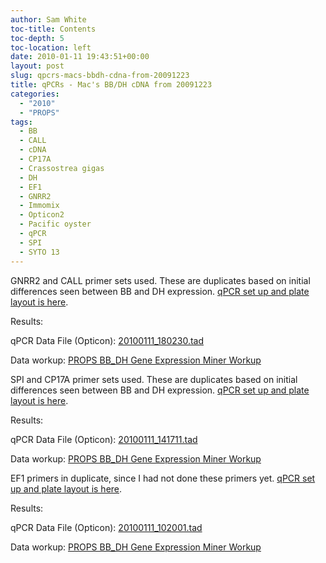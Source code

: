 ```yaml
---
author: Sam White
toc-title: Contents
toc-depth: 5
toc-location: left
date: 2010-01-11 19:43:51+00:00
layout: post
slug: qpcrs-macs-bbdh-cdna-from-20091223
title: qPCRs - Mac's BB/DH cDNA from 20091223
categories:
  - "2010"
  - "PROPS"
tags:
  - BB
  - CALL
  - cDNA
  - CP17A
  - Crassostrea gigas
  - DH
  - EF1
  - GNRR2
  - Immomix
  - Opticon2
  - Pacific oyster
  - qPCR
  - SPI
  - SYTO 13
---
```


GNRR2 and CALL primer sets used. These are duplicates based on initial differences seen between BB and DH expression. [qPCR set up and plate layout is here](https://eagle.fish.washington.edu/Arabidopsis/Notebook%20Workup%20Files/20100111-03.jpg).

Results:

qPCR Data File (Opticon): [20100111_180230.tad](https://eagle.fish.washington.edu/Arabidopsis/qPCR/Opticon/20100111_180230.tad)

Data workup: [PROPS BB_DH Gene Expression Miner Workup](https://docs.google.com/spreadsheet/ccc?key=0AmS_90rPaQMzdHNfWS1oUHUxNFNwci1zcmhhWjhzZnc&usp=sharing)



SPI and CP17A primer sets used. These are duplicates based on initial differences seen between BB and DH expression. [qPCR set up and plate layout is here](https://eagle.fish.washington.edu/Arabidopsis/Notebook%20Workup%20Files/20100111-02.jpg).

Results:

qPCR Data File (Opticon): [20100111_141711.tad](https://eagle.fish.washington.edu/Arabidopsis/qPCR/Opticon/20100111_141711.tad)

Data workup: [PROPS BB_DH Gene Expression Miner Workup](https://docs.google.com/spreadsheet/ccc?key=0AmS_90rPaQMzdHNfWS1oUHUxNFNwci1zcmhhWjhzZnc&usp=sharing)



EF1 primers in duplicate, since I had not done these primers yet. [qPCR set up and plate layout is here](https://eagle.fish.washington.edu/Arabidopsis/Notebook%20Workup%20Files/20100111-01.jpg).

Results:

qPCR Data File (Opticon): [20100111_102001.tad](https://eagle.fish.washington.edu/Arabidopsis/qPCR/Opticon/20100111_102001.tad)

Data workup: [PROPS BB_DH Gene Expression Miner Workup](https://docs.google.com/spreadsheet/ccc?key=0AmS_90rPaQMzdHNfWS1oUHUxNFNwci1zcmhhWjhzZnc&usp=sharing)


